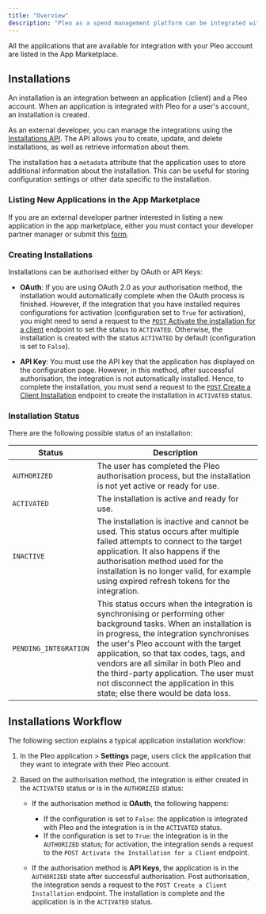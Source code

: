 ```yaml
---
title: "Overview"
description: "Pleo as a spend management platform can be integrated with other third-party ERP/accounting applications or Human Resources Information Systems (HRIS) to make it more optimised for our customers. These applications make Pleo more dynamic and are useful in automating workflows and supporting additional functionalities."
---
```


All the applications that are available for integration with your Pleo account are listed in the App Marketplace.

## Installations

An installation is an integration between an application (client) and a Pleo account. When an application is integrated with Pleo for a user's account, an installation is created.

As an external developer, you can manage the integrations using the [Installations API](/reference/getclientinstallation). The API allows you to create, update, and delete installations, as well as retrieve information about them.

The installation has a `metadata` attribute that the application uses to store additional information about the installation. This can be useful for storing configuration settings or other data specific to the installation.

<Info />

### Listing New Applications in the App Marketplace

If you are an external developer partner interested in listing a new application in the app marketplace, either you must contact your developer partner manager or submit this [form](https://forms.gle/ZzGPAs9vaZsTTibN6).

<Warning />

### Creating Installations

Installations can be authorised either by OAuth or API Keys:

* **OAuth**: If you are using OAuth 2.0 as your authorisation method, the installation would automatically complete when the OAuth process is finished. However, if the integration that you have installed requires configurations for activation (configuration set to `True` for activation), you might need to send a request to the [`POST` Activate the installation for a client](/reference/activatemyinstallation) endpoint to set the status to `ACTIVATED`. Otherwise, the installation is created with the status `ACTIVATED` by default (configuration is set to `False`).

* **API Key**: You must use the API key that the application has displayed on the configuration page. However, in this method, after successful authorisation, the integration is not automatically installed. Hence, to complete the installation, you must send a request to the [`POST` Create a Client Installation](/reference/createclientinstallation) endpoint to create the installation in `ACTIVATED` status.

### Installation Status

There are the following possible status of an installation:

| Status                | Description                                                                                                                                                                                                                                                                                                                                                                                                         |
| --------------------- | ------------------------------------------------------------------------------------------------------------------------------------------------------------------------------------------------------------------------------------------------------------------------------------------------------------------------------------------------------------------------------------------------------------------- |
| `AUTHORIZED`          | The user has completed the Pleo authorisation process, but the installation is not yet active or ready for use.                                                                                                                                                                                                                                                                                                     |
| `ACTIVATED`           | The installation is active and ready for use.                                                                                                                                                                                                                                                                                                                                                                       |
| `INACTIVE`            | The installation is inactive and cannot be used. This status occurs after multiple failed attempts to connect to the target application. It also happens if the authorisation method used for the installation is no longer valid, for example using expired refresh tokens for the integration.                                                                                                                    |
| `PENDING_INTEGRATION` | This status occurs when the integration is synchronising or performing other background tasks. When an installation is in progress, the integration synchronises the user's Pleo account with the target application, so that tax codes, tags, and vendors are all similar in both Pleo and the third-party application. The user must not disconnect the application in this state; else there would be data loss. |

## Installations Workflow

The following section explains a typical application installation workflow:

1. In the Pleo application > **Settings** page, users click the application that they want to integrate with their Pleo account.

2. Based on the authorisation method, the integration is either created in the `ACTIVATED` status or is in the `AUTHORIZED` status:

   * If the authorisation method is **OAuth**, the following happens:

     * If the configuration is set to `False`: the application is integrated with Pleo and the integration is in the `ACTIVATED` status.
     * If the configuration is set to `True`: the integration is in the `AUTHORIZED` status; for activation, the integration sends a request to the `POST Activate the Installation for a Client` endpoint.

   * If the authorisation method is **API Keys**, the application is in the `AUTHORIZED` state after successful authorisation. Post authorisation, the integration sends a request to the `POST Create a Client Installation` endpoint. The installation is complete and the application is in the `ACTIVATED` status.

<Info />
